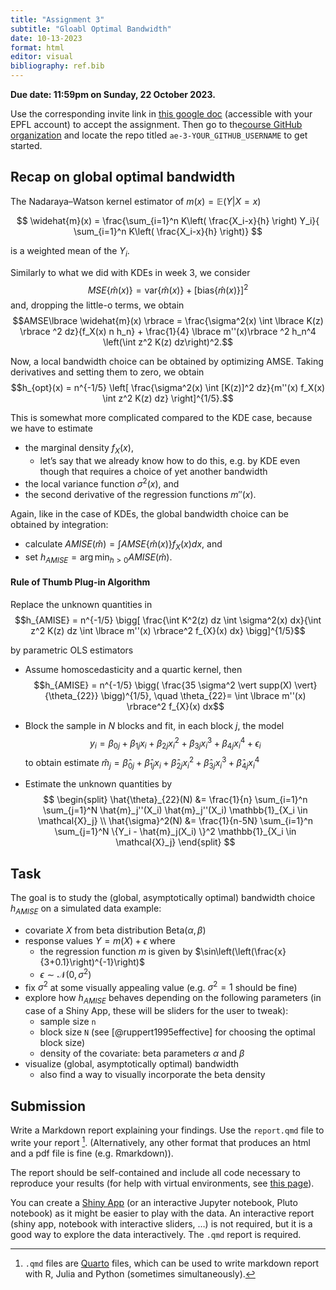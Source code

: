 ```yaml
---
title: "Assignment 3"
subtitle: "Gloabl Optimal Bandwidth"
date: 10-13-2023
format: html
editor: visual
bibliography: ref.bib
---
```


::: callout-important
**Due date: 11:59pm on Sunday, 22 October 2023.**
:::

::: callout-note
Use the corresponding invite link in [this google doc](https://docs.google.com/document/d/1XTO7obXEr2Yxllxk48wnZ5e49ptPGMsMyl40KEZDGRg/edit?usp=sharing) (accessible with your EPFL account) to accept the assignment. Then go to the[course GitHub organization](https://github.com/MATH-517) and locate the repo titled `ae-3-YOUR_GITHUB_USERNAME` to get started.
:::

## Recap on global optimal bandwidth

The Nadaraya--Watson kernel estimator of $m(x) = \mathbb{E}(Y|X=x)$

$$ \widehat{m}(x) = \frac{\sum_{i=1}^n K\left( \frac{X_i-x}{h} \right) Y_i}{ \sum_{i=1}^n K\left( \frac{X_i-x}{h} \right)} $$

is a weighted mean of the $Y_i$. 

Similarly to what we did with KDEs in week 3, we consider $$MSE\lbrace \widehat{m}(x) \rbrace = \mathrm{var}\lbrace \widehat{m}(x) \rbrace + \big[\mathrm{bias}\lbrace \widehat{m}(x) \rbrace\big]^2$$ and, dropping the little-o terms, we obtain $$AMSE\lbrace \widehat{m}(x) \rbrace = \frac{\sigma^2(x) \int \lbrace K(z) \rbrace ^2 dz}{f_X(x) n h_n} + \frac{1}{4} \lbrace m''(x)\rbrace ^2 h_n^4 \left(\int z^2 K(z) dz\right)^2.$$

Now, a local bandwidth choice can be obtained by optimizing AMSE. Taking derivatives and setting them to zero, we obtain $$h_{opt}(x) = n^{-1/5} \left[ \frac{\sigma^2(x) \int [K(z)]^2 dz}{m''(x) f_X(x) \int z^2 K(z) dz} \right]^{1/5}.$$


This is somewhat more complicated compared to the KDE case, because we have to estimate

-   the marginal density $f_X(x)$,
    -   let's say that we already know how to do this, e.g. by KDE even though that requires a choice of yet another bandwidth
-   the local variance function $\sigma^2(x)$, and
-   the second derivative of the regression functions $m''(x)$.

Again, like in the case of KDEs, the global bandwidth choice can be obtained by integration:

-   calculate $AMISE(\widehat{m}) = \int AMSE \lbrace \widehat{m}(x) \rbrace f_X(x) dx$, and
-   set $h_{AMISE} = \mathrm{arg\,min}_{h>0} AMISE(\widehat{m})$.


#### Rule of Thumb Plug-in Algorithm

Replace the unknown quantities in $$h_{AMISE} = n^{-1/5} \bigg[ \frac{\int K^2(z) dz \int \sigma^2(x) dx}{\int z^2 K(z) dz \int \lbrace m''(x) \rbrace^2 f_{X}(x) dx} \bigg]^{1/5}$$

by parametric OLS estimators

-   Assume homoscedasticity and a quartic kernel, then $$h_{AMISE} = n^{-1/5} \bigg( \frac{35 \sigma^2 \vert supp(X) \vert}{\theta_{22}} \bigg)^{1/5}, \quad \theta_{22}= \int \lbrace m''(x) \rbrace^2 f_{X}(x) dx$$
-   Block the sample in $N$ blocks and fit, in each block $j$, the model $$y_i = \beta_{0j} + \beta_{1j} x_i + \beta_{2j} x_i^2 + \beta_{3j} x_i^3 + \beta_{4j} x_i^4 + \epsilon_i$$ to obtain estimate $\hat{m}_j = \hat{\beta}_{0j} + \hat{\beta}_{1j} x_i + \hat{\beta}_{2j} x_i^2 + \hat{\beta}_{3j} x_i^3 + \hat{\beta}_{4j} x_i^4$


-   Estimate the unknown quantities by $$
    \begin{split}
     \hat{\theta}_{22}(N) &= \frac{1}{n} \sum_{i=1}^n \sum_{j=1}^N \hat{m}_j''(X_i) \hat{m}_j''(X_i)  \mathbb{1}_{X_i \in \mathcal{X}_j} \\
     \hat{\sigma}^2(N) &= \frac{1}{n-5N} \sum_{i=1}^n \sum_{j=1}^N \{Y_i - \hat{m}_j(X_i) \}^2 \mathbb{1}_{X_i \in \mathcal{X}_j}
    \end{split}
    $$

## Task

The goal is to study the (global, asymptotically optimal) bandwidth choice $h_{AMISE}$ on a simulated data example:

-   covariate $X$ from beta distribution Beta$(\alpha,\beta)$ 
-   response values $Y = m(X) + \epsilon$ where
    -   the regression function $m$ is given by $\sin\left(\left(\frac{x}{3+0.1}\right)^{-1}\right)$
    -   $\epsilon \sim \mathcal{N}(0,\sigma^2)$
-   fix $\sigma^2$ at some visually appealing value (e.g. $\sigma^2=1$ should be fine)
-   explore how $h_{AMISE}$ behaves depending on the following parameters (in case of a Shiny App, these will be sliders for the user to tweak):
    -   sample size `n`
    -   block size `N` (see  [@ruppert1995effective] for choosing the optimal block size)
    -   density of the covariate: beta parameters $\alpha$ and $\beta$
-   visualize (global, asymptotically optimal) bandwidth
    -   also find a way to visually incorporate the beta density

## Submission

Write a Markdown report explaining your findings. Use the `report.qmd` file to write your report [^1]. (Alternatively, any other format that produces an html and a pdf file is fine (e.g. Rmarkdown)).

The report should be self-contained and include all code necessary to reproduce your results (for help with virtual environments, see [this page](../resources/tips/virtual_environments.qmd)).


You can create a [Shiny App](https://shiny.rstudio.com/tutorial/written-tutorial/lesson1/) (or an interactive Jupyter notebook, Pluto notebook)  as it might be easier to play with the data. An interactive report (shiny app, notebook with interactive sliders, ...) is not required, but it is a good way to explore the data interactively. The `.qmd` report is required.


[^1]: `.qmd` files are [Quarto](https://quarto.org/) files, which can be used to write markdown report with R, Julia and Python (sometimes simultaneously).

